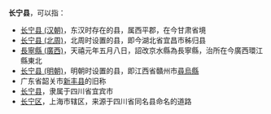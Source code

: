 '''长宁县'''，可以指：
* [[长宁县_(汉朝)|长宁县 (汉朝)]]，东汉时存在的县，属西平郡，在今甘肃省境
* [[长宁县_(北周)|长宁县 (北周)]]，北周时设置的县，即今湖北省宜昌市秭归县
* [[長寧縣_(廣西)|長寧縣 (廣西)]]，天禧元年五月八日，詔改京水縣為長寧縣，治所在今廣西環江縣東北
* [[长宁县_(明朝)|长宁县 (明朝)]]，明朝时设置的县，即江西省贛州市[[尋烏縣|尋烏縣]]
* 广东省韶关市[[新丰县|新丰县]]的旧称
* [[长宁县|长宁县]]，隶属于四川省宜宾市
* [[长宁区|长宁区]]，上海市辖区，来源于四川省同名县命名的道路

{{Disambig|C|Cat=三字中国县名消歧义}}